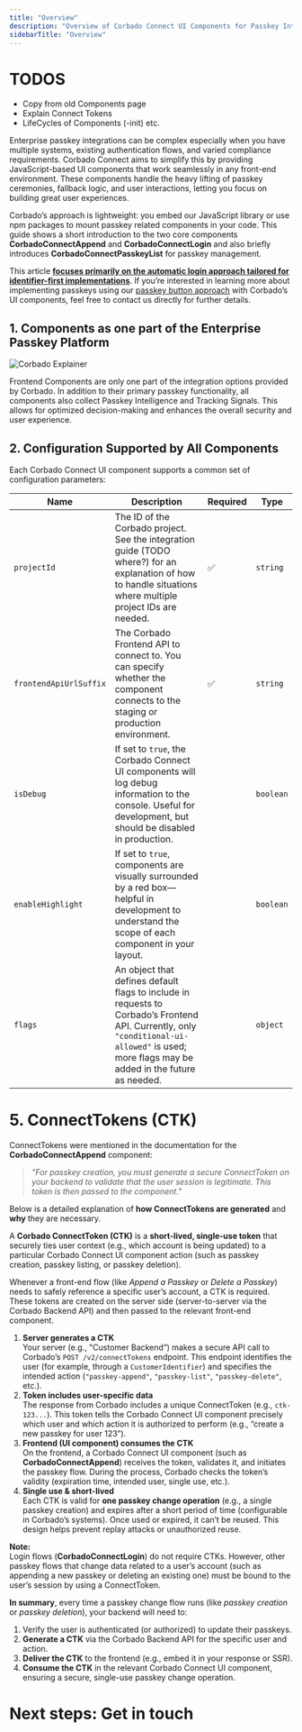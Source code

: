 ```yaml
---
title: "Overview"
description: "Overview of Corbado Connect UI Components for Passkey Integration"
sidebarTitle: "Overview"
---
```



# TODOS

- Copy from old Components page
- Explain Connect Tokens
- LifeCycles of Components (-init) etc.

Enterprise passkey integrations can be complex especially when you have multiple systems, existing authentication flows, and varied compliance requirements. Corbado Connect aims to simplify this by providing JavaScript-based UI components that work seamlessly in any front-end environment. These components handle the heavy lifting of passkey ceremonies, fallback logic, and user interactions, letting you focus on building great user experiences.

Corbado’s approach is lightweight: you embed our JavaScript library or use npm packages to mount passkey related components in your code. This guide shows a short introduction to the two core components **CorbadoConnectAppend** and **CorbadoConnectLogin** and also briefly introduces **CorbadoConnectPasskeyList** for passkey management.

This article [**focuses primarily on the automatic login approach tailored for identifier-first implementations**](https://www.corbado.com/blog/passkey-login-best-practices#61-automatic-passkey-login-approach-with-corbado). If you’re interested in learning more about implementing passkeys using our [passkey button approach](https://www.corbado.com/blog/passkey-login-best-practices#62-separate-passkey-button-approach-with-corbado) with Corbado’s UI components, feel free to contact us directly for further details.

## 1. Components as one part of the Enterprise Passkey Platform

![Corbado Explainer](https://www.corbado.com/_next/image?url=%2Fimages%2Fexplainer-light.png&w=1920&q=75&dpl=dpl_4ovviZ3vSKgAivqKcBdeDed4xVNM)

Frontend Components are only one part of the integration options provided by Corbado. In addition to their primary passkey functionality, all components also collect Passkey Intelligence and Tracking Signals. This allows for optimized decision-making and enhances the overall security and user experience.

## 2. Configuration Supported by All Components

Each Corbado Connect UI component supports a common set of configuration parameters:

| **Name**               | **Description**                                                                                                                                                                             | **Required** | **Type**  |
| ---------------------- | ------------------------------------------------------------------------------------------------------------------------------------------------------------------------------------------- | ------------ | --------- |
| `projectId`            | The ID of the Corbado project. See the integration guide (TODO where?) for an explanation of how to handle situations where multiple project IDs are needed.                                              | ✅            | `string`  |
| `frontendApiUrlSuffix` | The Corbado Frontend API to connect to. You can specify whether the component connects to the staging or production environment.                                                            | ✅            | `string`  |
| `isDebug`              | If set to `true`, the Corbado Connect UI components will log debug information to the console. Useful for development, but should be disabled in production.                                |              | `boolean` |
| `enableHighlight`      | If set to `true`, components are visually surrounded by a red box—helpful in development to understand the scope of each component in your layout.                                          |              | `boolean` |
| `flags`                | An object that defines default flags to include in requests to Corbado’s Frontend API. Currently, only `"conditional-ui-allowed"` is used; more flags may be added in the future as needed. |              | `object`  |


# 5. ConnectTokens (CTK)

ConnectTokens were mentioned in the documentation for the **CorbadoConnectAppend** component:

> _"For passkey creation, you must generate a secure ConnectToken on your backend to validate that the user session is legitimate. This token is then passed to the component."_

Below is a detailed explanation of **how ConnectTokens are generated** and **why** they are necessary.

A **Corbado ConnectToken (CTK)** is a **short-lived, single-use token** that securely ties user context (e.g., which account is being updated) to a particular Corbado Connect UI component action (such as passkey creation, passkey listing, or passkey deletion).

Whenever a front-end flow (like _Append a Passkey_ or _Delete a Passkey_) needs to safely reference a specific user’s account, a CTK is required. These tokens are created on the server side (server-to-server via the Corbado Backend API) and then passed to the relevant front-end component.

1. **Server generates a CTK**\
   Your server (e.g., "Customer Backend”) makes a secure API call to Corbado’s `POST /v2/connectTokens` endpoint. This endpoint identifies the user (for example, through a `CustomerIdentifier`) and specifies the intended action (`"passkey-append"`, `"passkey-list"`, `"passkey-delete"`, etc.).
2. **Token includes user-specific data**\
   The response from Corbado includes a unique ConnectToken (e.g., `ctk-123...`). This token tells the Corbado Connect UI component precisely which user and which action it is authorized to perform (e.g., “create a new passkey for user 123”).
3. **Frontend (UI component) consumes the CTK**\
   On the frontend, a Corbado Connect UI component (such as **CorbadoConnectAppend**) receives the token, validates it, and initiates the passkey flow. During the process, Corbado checks the token’s validity (expiration time, intended user, single use, etc.).
4. **Single use & short-lived**\
   Each CTK is valid for **one passkey change operation** (e.g., a single passkey creation) and expires after a short period of time (configurable in Corbado’s systems). Once used or expired, it can’t be reused. This design helps prevent replay attacks or unauthorized reuse.

**Note:**\
Login flows (**CorbadoConnectLogin**) do not require CTKs. However, other passkey flows that change data related to a user’s account (such as appending a new passkey or deleting an existing one) must be bound to the user’s session by using a ConnectToken.

**In summary**, every time a passkey change flow runs (like _passkey creation_ or _passkey deletion_), your backend will need to:

1. Verify the user is authenticated (or authorized) to update their passkeys.
2. **Generate a CTK** via the Corbado Backend API for the specific user and action.
3. **Deliver the CTK** to the frontend (e.g., embed it in your response or SSR).
4. **Consume the CTK** in the relevant Corbado Connect UI component, ensuring a secure, single-use passkey change operation.

# Next steps: Get in touch

<GetInTouch></GetInTouch>